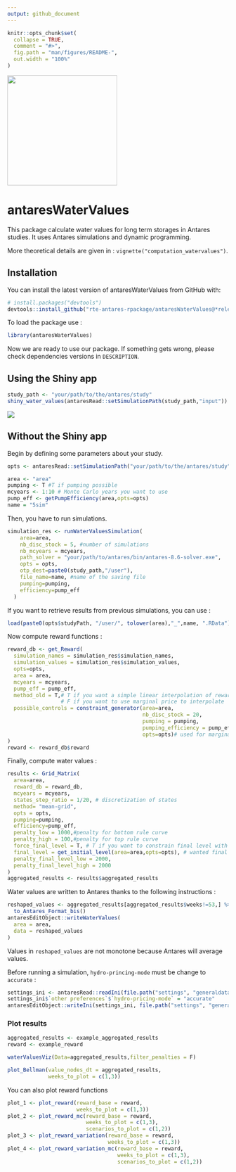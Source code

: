 ```yaml
---
output: github_document
---
```


<!-- README.md is generated from README.Rmd. Please edit that file -->

```r
knitr::opts_chunk$set(
  collapse = TRUE,
  comment = "#>",
  fig.path = "man/figures/README-",
  out.width = "100%"
)
```

![](man/figures/antares_simulator.png){width="250"}

# antaresWaterValues

<!-- badges: start -->

<!-- badges: end -->

This package calculate water values for long term storages in Antares studies. It uses Antares simulations and dynamic programming.

More theoretical details are given in : `vignette("computation_watervalues")`.

## Installation

You can install the latest version of antaresWaterValues from GitHub with:

```r
# install.packages("devtools")
devtools::install_github("rte-antares-rpackage/antaresWaterValues@*release") 
```

To load the package use :

```r
library(antaresWaterValues)
```

Now we are ready to use our package. If something gets wrong, please check dependencies versions in `DESCRIPTION`.

## Using the Shiny app

```r
study_path <- "your/path/to/the/antares/study"
shiny_water_values(antaresRead::setSimulationPath(study_path,"input"))
```

![](man/figures/calculate_water_values.gif)

## Without the Shiny app

Begin by defining some parameters about your study.

```r
opts <- antaresRead::setSimulationPath("your/path/to/the/antares/study","input")
```


```r
area <- "area"
pumping <- T #T if pumping possible
mcyears <- 1:10 # Monte Carlo years you want to use
pump_eff <- getPumpEfficiency(area,opts=opts)
name = "5sim"
```

Then, you have to run simulations.

```r
simulation_res <- runWaterValuesSimulation(
    area=area,
    nb_disc_stock = 5, #number of simulations
    nb_mcyears = mcyears,
    path_solver = "your/path/to/antares/bin/antares-8.6-solver.exe",
    opts = opts,
    otp_dest=paste0(study_path,"/user"),
    file_name=name, #name of the saving file
    pumping=pumping,
    efficiency=pump_eff
  )
```

If you want to retrieve results from previous simulations, you can use :

```r
load(paste0(opts$studyPath, "/user/", tolower(area),"_",name, ".RData"))
```

Now compute reward functions :

```r
reward_db <- get_Reward(
  simulation_names = simulation_res$simulation_names,
  simulation_values = simulation_res$simulation_values,
  opts=opts,
  area = area,
  mcyears = mcyears,
  pump_eff = pump_eff,
  method_old = T,# T if you want a simple linear interpolation of rewards,
                 # F if you want to use marginal price to interpolate
  possible_controls = constraint_generator(area=area,
                                           nb_disc_stock = 20,
                                           pumping = pumping,
                                           pumping_efficiency = pump_eff,
                                           opts=opts)# used for marginal prices interpolation
)
reward <- reward_db$reward
```


Finally, compute water values :

```r
results <- Grid_Matrix(
  area=area,
  reward_db = reward_db,
  mcyears = mcyears,
  states_step_ratio = 1/20, # discretization of states
  method= "mean-grid",
  opts = opts,
  pumping=pumping,
  efficiency=pump_eff,
  penalty_low = 1000,#penalty for bottom rule curve
  penalty_high = 100,#penalty for top rule curve
  force_final_level = T, # T if you want to constrain final level with penalties (see Grid_Matrix documentation for more information)
  final_level = get_initial_level(area=area,opts=opts), # wanted final level (between 0 and 100%)
  penalty_final_level_low = 2000,
  penalty_final_level_high = 2000
)
aggregated_results <- results$aggregated_results
```

Water values are written to Antares thanks to the following instructions :

```r
reshaped_values <- aggregated_results[aggregated_results$weeks!=53,] %>%
  to_Antares_Format_bis()
antaresEditObject::writeWaterValues(
  area = area,
  data = reshaped_values
)
```

Values in `reshaped_values` are not monotone because Antares will average values.

Before running a simulation, `hydro-princing-mode` must be change to `accurate` :

```r
settings_ini <- antaresRead::readIni(file.path("settings", "generaldata.ini"),opts=opts)
settings_ini$`other preferences`$`hydro-pricing-mode` = "accurate"
antaresEditObject::writeIni(settings_ini, file.path("settings", "generaldata.ini"),overwrite=T,opts=opts)
```

### Plot results

```r
aggregated_results <- example_aggregated_results
reward <- example_reward
```

```r
waterValuesViz(Data=aggregated_results,filter_penalties = F)
```

```r
plot_Bellman(value_nodes_dt = aggregated_results, 
             weeks_to_plot = c(1,3))
```

You can also plot reward functions

```r
plot_1 <- plot_reward(reward_base = reward,
                      weeks_to_plot = c(1,3))
plot_2 <- plot_reward_mc(reward_base = reward,
                         weeks_to_plot = c(1,3),
                         scenarios_to_plot = c(1,2))
plot_3 <- plot_reward_variation(reward_base = reward,
                                weeks_to_plot = c(1,3))
plot_4 <- plot_reward_variation_mc(reward_base = reward,
                                   weeks_to_plot = c(1,3),
                                   scenarios_to_plot = c(1,2))
```
